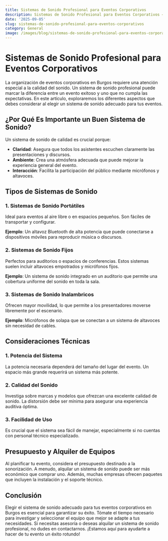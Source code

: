 ```yaml
---
title: Sistemas de Sonido Profesional para Eventos Corporativos
description: Sistemas de Sonido Profesional para Eventos Corporativos — artículo técnico
date: '2025-09-05'
slug: sistemas-de-sonido-profesional-para-eventos-corporativos
category: General
image: /images/blog/sistemas-de-sonido-profesional-para-eventos-corporativos/sistemas-de-sonido-profesional-para-eventos-corporativos-hero-001.webp
---
```


# Sistemas de Sonido Profesional para Eventos Corporativos

La organización de eventos corporativos en Burgos requiere una atención especial a la calidad del sonido. Un sistema de sonido profesional puede marcar la diferencia entre un evento exitoso y uno que no cumpla las expectativas. En este artículo, exploraremos los diferentes aspectos que debes considerar al elegir un sistema de sonido adecuado para tus eventos.

## ¿Por Qué Es Importante un Buen Sistema de Sonido?

Un sistema de sonido de calidad es crucial porque:

- **Claridad**: Asegura que todos los asistentes escuchen claramente las presentaciones y discursos.
- **Ambiente**: Crea una atmósfera adecuada que puede mejorar la experiencia general del evento.
- **Interacción**: Facilita la participación del público mediante micrófonos y altavoces.

## Tipos de Sistemas de Sonido

### 1. Sistemas de Sonido Portátiles

Ideal para eventos al aire libre o en espacios pequeños. Son fáciles de transportar y configurar. 

**Ejemplo**: Un altavoz Bluetooth de alta potencia que puede conectarse a dispositivos móviles para reproducir música o discursos.

### 2. Sistemas de Sonido Fijos

Perfectos para auditorios o espacios de conferencias. Estos sistemas suelen incluir altavoces empotrados y micrófonos fijos.

**Ejemplo**: Un sistema de sonido integrado en un auditorio que permite una cobertura uniforme del sonido en toda la sala.

### 3. Sistemas de Sonido Inalambricos

Ofrecen mayor movilidad, lo que permite a los presentadores moverse libremente por el escenario.

**Ejemplo**: Micrófonos de solapa que se conectan a un sistema de altavoces sin necesidad de cables.

## Consideraciones Técnicas

### 1. Potencia del Sistema

La potencia necesaria dependerá del tamaño del lugar del evento. Un espacio más grande requerirá un sistema más potente.

### 2. Calidad del Sonido

Investiga sobre marcas y modelos que ofrezcan una excelente calidad de sonido. La distorsión debe ser mínima para asegurar una experiencia auditiva óptima.

### 3. Facilidad de Uso

Es crucial que el sistema sea fácil de manejar, especialmente si no cuentas con personal técnico especializado.

## Presupuesto y Alquiler de Equipos

Al planificar tu evento, considera el presupuesto destinado a la sonorización. A menudo, alquilar un sistema de sonido puede ser más económico que comprar uno. Además, muchas empresas ofrecen paquetes que incluyen la instalación y el soporte técnico.

## Conclusión

Elegir el sistema de sonido adecuado para tus eventos corporativos en Burgos es esencial para garantizar su éxito. Tómate el tiempo necesario para investigar y seleccionar el equipo que mejor se adapte a tus necesidades. Si necesitas asesoría o deseas alquilar un sistema de sonido profesional, no dudes en contactarnos. ¡Estamos aquí para ayudarte a hacer de tu evento un éxito rotundo!
